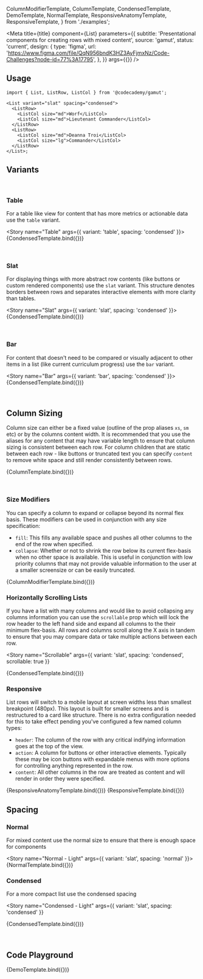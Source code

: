 
  ColumnModifierTemplate,
  ColumnTemplate,
  CondensedTemplate,
  DemoTemplate,
  NormalTemplate,
  ResponsiveAnatomyTemplate,
  ResponsiveTemplate,
} from './examples';

<Meta
  title={title}
  component={List}
  parameters={{
    subtitle: 'Presentational components for creating rows with mixed content',
    source: 'gamut',
    status: 'current',
    design: {
      type: 'figma',
      url:
        'https://www.figma.com/file/QqN956bndK3HZ3AyFjmxNz/Code-Challenges?node-id=77%3A17795',
    },
  }}
  args={{}}
/>

## Usage

```tsx
import { List, ListRow, ListCol } from '@codecademy/gamut';

<List variant="slat" spacing="condensed">
  <ListRow>
    <ListCol size="md">Worf</ListCol>
    <ListCol size="md">Lieutenant Commander</ListCol>
  </ListRow>
  <ListRow>
    <ListCol size="md">Deanna Troi</ListCol>
    <ListCol size="lg">Commander</ListCol>
  </ListRow>
</List>;
```

## Variants

<br />

### Table

For a table like view for content that has more metrics or actionable data use the `table` variant.

<Story name="Table" args={{ variant: 'table', spacing: 'condensed' }}>
  {CondensedTemplate.bind({})}
</Story>

<br />

### Slat

For displaying things with more abstract row contents (like buttons or custom rendered components) use the `slat` variant. This structure denotes borders between rows and separates interactive elements with more clarity than tables.

<Story name="Slat" args={{ variant: 'slat', spacing: 'condensed' }}>
  {CondensedTemplate.bind({})}
</Story>

<br />

### Bar

For content that doesn't need to be compared or visually adjacent to other items in a list (like current curriculum progress) use the `bar` variant.

<Story name="Bar" args={{ variant: 'bar', spacing: 'condensed' }}>
  {CondensedTemplate.bind({})}
</Story>

<br />

## Column Sizing

Column size can either be a fixed value (outline of the prop aliases `xs`, `sm` etc) or by the columns content width.
It is recommended that you use the aliases for any content that may have variable length to ensure that column sizing is consistent between each row. For column children that are static between each row - like buttons or truncated text you can specify `content` to remove white space and still render consistently between rows.

<Story name="Sizes">{ColumnTemplate.bind({})}</Story>

<br />

### Size Modifiers

You can specify a column to expand or collapse beyond its normal flex basis. These modifiers can be used in conjunction with any size specification:

- `fill`: This fills any available space and pushes all other columns to the end of the row when specified.
- `collapse`: Whether or not to shrink the row below its current flex-basis when no other space is available. This is useful in conjunction with low priority columns that may not provide valuable information to the user at a smaller screensize or can be easily truncated.

<Story name="Modifiers">{ColumnModifierTemplate.bind({})}</Story>

### Horizontally Scrolling Lists

If you have a list with many columns and would like to avoid collapsing any columns information you can use the `scrollable` prop which will lock the row header to the left hand side and expand all columns to the their minimum flex-basis. All rows and columns scroll along the X axis in tandem to ensure that you may compare data or take multiple actions between each row.

<Story
  name="Scrollable"
  args={{ variant: 'slat', spacing: 'condensed', scrollable: true }}
>
  {CondensedTemplate.bind({})}
</Story>

### Responsive

List rows will switch to a mobile layout at screen widths less than smallest breakpoint (480px). This layout is built for smaller screens and is restructured to a card like structure. There is no extra configuration needed for this to take effect pending you've configured a few named column types:

- `header`: The column of the row with any critical indifying information goes at the top of the view.
- `action`: A column for buttons or other interactive elements. Typically these may be icon buttons with expandable menus with more options for controlling anything represented in the row.
- `content`: All other columns in the row are treated as content and will render in order they were specified.

<GridBox gridTemplateColumns="repeat(2, minmax(0, 479px))" gap={64}>

<Canvas>
  <Story
    name="Responsive Layout - Anatomy"
    parameters={{
      docs: { inlineStories: false, iframeHeight: 160 },
    }}
  >
    {ResponsiveAnatomyTemplate.bind({})}
  </Story>
</Canvas>

<Canvas>
  <Story
    name="Responsive Layout - Content"
    parameters={{
      docs: { inlineStories: false, iframeHeight: 160 },
    }}
  >
    {ResponsiveTemplate.bind({})}
  </Story>
</Canvas>

</GridBox>

## Spacing

### Normal

For mixed content use the normal size to ensure that there is enough space for components

<Story name="Normal - Light" args={{ variant: 'slat', spacing: 'normal' }}>
  {NormalTemplate.bind({})}
</Story>

### Condensed

For a more compact list use the condensed spacing

<Story
  name="Condensed - Light"
  args={{ variant: 'slat', spacing: 'condensed' }}
>
  {CondensedTemplate.bind({})}
</Story>

<br />

## Code Playground

<Canvas>
  <Story name="List">{DemoTemplate.bind({})}</Story>
</Canvas>

<PropsTable story="List" />

